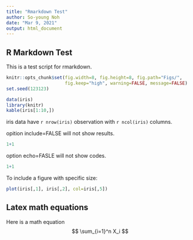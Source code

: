 ---
title: "Rmarkdown Test"
author: So-young Noh
date: "Mar 9, 2021"
output: html_document
---
 
## R Markdown Test

This is a test script for rmarkdown.

```{r global_option, include=FALSE}
knitr::opts_chunk$set(fig.width=8, fig.height=8, fig.path="Figs/", 
                      fig.keep="high", warning=FALSE, message=FALSE)
set.seed(123123)
```

```{r}
data(iris)
library(knitr)
kable(iris[1:10,])
```

iris data have `r nrow(iris)` observation with `r ncol(iris)` columns.

opition include=FALSE will not show results.

```{r include=FALSE}
1+1
```

option echo=FASLE will not show codes.
```{r, echo=FALSE}
1+1
```

To include a figure with specific size:
```{r course2, out.width="350px", fig.align="center", echo=FALSE}
plot(iris[,1], iris[,2], col=iris[,5])
```

## Latex math equations

Here is a math equation
$$ \sum_{i=1}^n X_i $$


